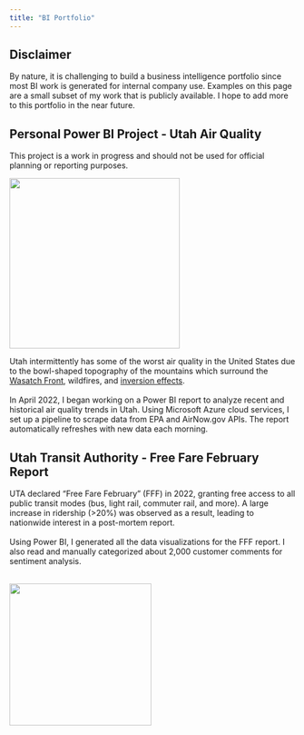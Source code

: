 ```yaml
---
title: "BI Portfolio"
---
```


:::{.callout-note}
## Disclaimer

By nature, it is challenging to build a business intelligence portfolio since most BI work is generated for internal company use. Examples on this page are a small subset of my work that is publicly available. I hope to add more to this portfolio in the near future.
:::

## Personal Power BI Project - Utah Air Quality
:::{.callout-warning}

This project is a work in progress and should not be used for official planning or reporting purposes.
:::

::: {layout-ncol=2 layout-valign="center"}
[![](assets/portfolio/UtahAirQualityPBI.png){width=300px}](https://app.powerbi.com/view?r=eyJrIjoiMmFiY2I4NjYtM2FiNy00NWI1LThjMGItZjFiZDE1OWJjZGIwIiwidCI6IjczZDk1YTI4LWI5OTItNDA4MS04NTYxLTNhMTcxNzg5ZmU2ZCIsImMiOjZ9)

Utah intermittently has some of the worst air quality in the United States due to the bowl-shaped topography of the mountains which surround the [Wasatch Front](https://en.wikipedia.org/wiki/Wasatch_Front), wildfires, and [inversion effects](https://deq.utah.gov/air-quality/inversions).<br/><br/>In April 2022, I began working on a Power BI report to analyze recent and historical air quality trends in Utah. Using Microsoft Azure cloud services, I set up a pipeline to scrape data from EPA and AirNow.gov APIs. The report automatically refreshes with new data each morning.

:::

## Utah Transit Authority - Free Fare February Report

::: {layout-ncol=2 layout-valign="center"}

UTA declared "Free Fare February" (FFF) in 2022, granting free access to all public transit modes (bus, light rail, commuter rail, and more). A large increase in ridership (>20%) was observed as a result, leading to nationwide interest in a post-mortem report.<br/><br/>Using Power BI, I generated all the data visualizations for the FFF report. I also read and manually categorized about 2,000 customer comments for sentiment analysis.<br/><br/>

[![](assets/portfolio/UTA FFF.png){width=250px}](assets/portfolio/UTA FFF report.pdf)
:::

